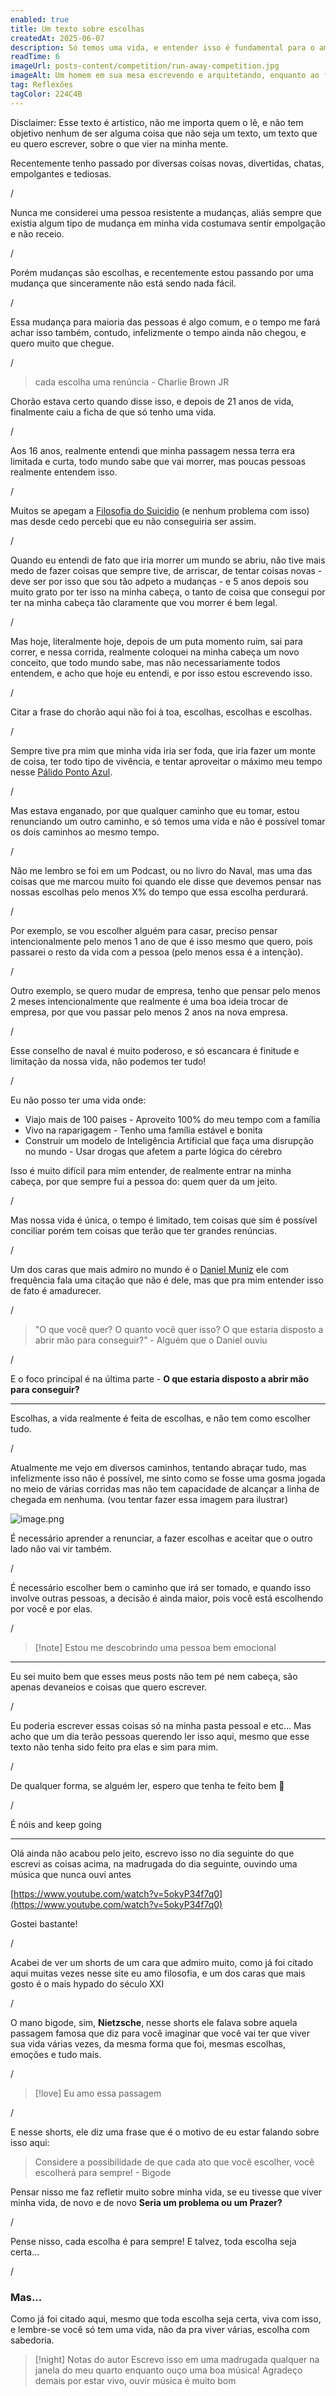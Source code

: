 ```yaml
---
enabled: true
title: Um texto sobre escolhas
createdAt: 2025-06-07
description: Só temos uma vida, e entender isso é fundamental para o amadurecimento
readTime: 6
imageUrl: posts-content/competition/run-away-competition.jpg
imageAlt: Um homem em sua mesa escrevendo e arquitetando, enquanto ao fundo pessoas estão brigando entre si.
tag: Reflexões
tagColor: 224C4B   
---
```


Disclaimer: Esse texto é artistico, não me importa quem o lê, e não tem objetivo nenhum de ser alguma coisa que não seja um texto, um texto que eu quero escrever, sobre o que vier na minha mente.

Recentemente tenho passado por diversas coisas novas, divertidas, chatas, empolgantes e tediosas.

/

Nunca me considerei uma pessoa resistente a mudanças, aliás sempre que existia algum tipo de mudança em minha vida costumava sentir empolgação e não receio.

/

Porém mudanças são escolhas, e recentemente estou passando por uma mudança que sinceramente não está sendo nada fácil.

/

Essa mudança para maioria das pessoas é algo comum, e o tempo me fará achar isso também, contudo, infelizmente o tempo ainda não chegou, e quero muito que chegue.

/

> cada escolha uma renúncia - Charlie Brown JR
> 

Chorão estava certo quando disse isso, e depois de 21 anos de vida, finalmente caiu a ficha de que só tenho uma vida.

/

Aos 16 anos, realmente entendi que minha passagem nessa terra era limitada e curta, todo mundo sabe que vai morrer, mas poucas pessoas realmente entendem isso.

/

Muitos se apegam a [Filosofia do Suicídio](https://pt.wikipedia.org/wiki/Filosofia_do_suic%C3%ADdio) (e nenhum problema com isso) mas desde cedo percebi que eu não conseguiria ser assim.

/

Quando eu entendi de fato que iria morrer um mundo se abriu, não tive mais medo de fazer coisas que sempre tive, de arriscar, de tentar coisas novas - deve ser por isso que sou tão adpeto a mudanças - e 5 anos depois sou muito grato por ter isso na minha cabeça, o tanto de coisa que consegui por ter na minha cabeça tão claramente que vou morrer é bem legal.

/

Mas hoje, literalmente hoje, depois de um puta momento ruim, sai para correr, e nessa corrida, realmente coloquei na minha cabeça um novo conceito, que todo mundo sabe, mas não necessariamente todos entendem, e acho que hoje eu entendi, e por isso estou escrevendo isso.

/

Citar a frase do chorão aqui não foi à toa, escolhas, escolhas e escolhas.

/

Sempre tive pra mim que minha vida iria ser foda, que iria fazer um monte de coisa, ter todo tipo de vivência, e tentar aproveitar o máximo meu tempo nesse [Pálido Ponto Azul](https://pt.wikipedia.org/wiki/P%C3%A1lido_Ponto_Azul).

/

Mas estava enganado, por que qualquer caminho que eu tomar, estou renunciando um outro caminho, e só temos uma vida e não é possível tomar os dois caminhos ao mesmo tempo.

/

Não me lembro se foi em um Podcast, ou no livro do Naval, mas uma das coisas que me marcou muito foi quando ele disse que devemos pensar nas nossas escolhas pelo menos X% do tempo que essa escolha perdurará.

/

Por exemplo, se vou escolher alguém para casar, preciso pensar intencionalmente pelo menos 1 ano de que é isso mesmo que quero, pois passarei o resto da vida com a pessoa (pelo menos essa é a intenção).

/

Outro exemplo, se quero mudar de empresa, tenho que pensar pelo menos 2 meses intencionalmente que realmente é uma boa ideia trocar de empresa, por que vou passar pelo menos 2 anos na nova empresa.

/

Esse conselho de naval é muito poderoso, e só escancara é finitude e limitação da nossa vida, não podemos ter tudo!

/

Eu não posso ter uma vida onde:

- Viajo mais de 100 paises - Aproveito 100% do meu tempo com a família
- Vivo na raparigagem - Tenho uma família estável e bonita
- Construir um modelo de Inteligência Artificial que faça uma disrupção no mundo - Usar drogas que afetem a parte lógica do cérebro

Isso é muito difícil para mim entender, de realmente entrar na minha cabeça, por que sempre fui a pessoa do: quem quer da um jeito. 

/

Mas nossa vida é única, o tempo é limitado, tem coisas que sim é possível conciliar porém tem coisas que terão que ter grandes renúncias.

/

Um dos caras que mais admiro no mundo é o [Daniel Muniz](https://www.linkedin.com/in/daniel-muniz-silva/) ele com frequência fala uma citação que não é dele, mas que pra mim entender isso de fato é amadurecer.

/

> "O que você quer? O quanto você quer isso? O que estaria disposto a abrir mão para conseguir?” - Alguém que o Daniel ouviu
>

/

E o foco principal é na última parte - **O que estaria disposto a abrir mão para conseguir?**

---

Escolhas, a vida realmente é feita de escolhas, e não tem como escolher tudo.

/

Atualmente me vejo em diversos caminhos, tentando abraçar tudo, mas infelizmente isso não é possível, me sinto como se fosse uma gosma jogada no meio de várias corridas mas não tem capacidade de alcançar a linha de chegada em nenhuma. (vou tentar fazer essa imagem para ilustrar) 

![image.png](Escolhas%2020b0dff3638f80ffadb9e9552d73cf1a/image.png)

É necessário aprender a renunciar, a fazer escolhas e aceitar que o outro lado não vai vir também.

/

É necessário escolher bem o caminho que irá ser tomado, e quando isso involve outras pessoas, a decisão é ainda maior, pois você está escolhendo por você e por elas.

/

> [!note] Estou me descobrindo uma pessoa bem emocional

---

Eu sei muito bem que esses meus posts não tem pé nem cabeça, são apenas devaneios e coisas que quero escrever. 

/

Eu poderia escrever essas coisas só na minha pasta pessoal e etc… Mas acho que um dia terão pessoas querendo ler isso aqui, mesmo que esse texto não tenha sido feito pra elas e sim para mim.

/

De qualquer forma, se alguém ler, espero que tenha te feito bem 🙂

/

É nóis and keep going

---

Olá ainda não acabou pelo jeito, escrevo isso no dia seguinte do que escrevi as coisas acima, na madrugada do dia seguinte, ouvindo uma música que nunca ouvi antes 

[https://www.youtube.com/watch?v=5okyP34f7q0](https://www.youtube.com/watch?v=5okyP34f7q0)

Gostei bastante! 

/

Acabei de ver um shorts de um cara que admiro muito, como já foi citado aqui muitas vezes nesse site eu amo filosofia, e um dos caras que mais gosto é o mais hypado
do século XXI

/

O mano bigode, sim, **Nietzsche**, nesse shorts ele falava sobre aquela passagem famosa que diz para você imaginar que você vai ter que viver sua vida várias vezes,
da mesma forma que foi, mesmas escolhas, emoções e tudo mais.

/

> [!love] Eu amo essa passagem

/

E nesse shorts, ele diz uma frase que é o motivo de eu estar falando sobre isso aqui: 

> Considere a possibilidade de que cada ato que você escolher, você escolherá para sempre! - Bigode

Pensar nisso me faz refletir muito sobre minha vida, se eu tivesse que viver minha vida, de novo e de novo
**Seria um problema ou um Prazer?**

/

Pense nisso, cada escolha é para sempre! E talvez, toda escolha seja certa...

/

### Mas...

Como já foi citado aqui, mesmo que toda escolha seja certa, viva com isso, e lembre-se você só tem uma vida, não da pra viver várias, escolha com sabedoria.

> [!night] Notas do autor
> Escrevo isso em uma madrugada qualquer na janela do meu quarto enquanto ouço uma boa música! Agradeço demais por estar vivo, ouvir música é muito bom

